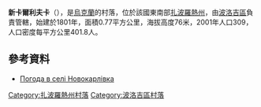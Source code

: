 {{coord|47|30|33|N|36|3|0|E|scale:100000|display=title}}

'''新卡爾利夫卡'''（{{lang-uk|Новокарлівка}}），是[[烏克蘭|烏克蘭]]的村落，位於該國東南部[[扎波羅熱州|扎波羅熱州]]，由[[波洛吉區|波洛吉區]]負責管轄，始建於1801年，面積0.77平方公里，海拔高度76米，2001年人口309，人口密度每平方公里401.8人。

==參考資料==
* [http://weather.in.ua/ua/zaporozhskaja/17650 Погода в селі Новокарлівка] {{Wayback|url=http://weather.in.ua/ua/zaporozhskaja/17650 |date=20200807125808 }}

[[Category:扎波羅熱州村落|Category:扎波羅熱州村落]]
[[Category:波洛吉區村落|Category:波洛吉區村落]]


{{Zaporizhia-geo-stub}}